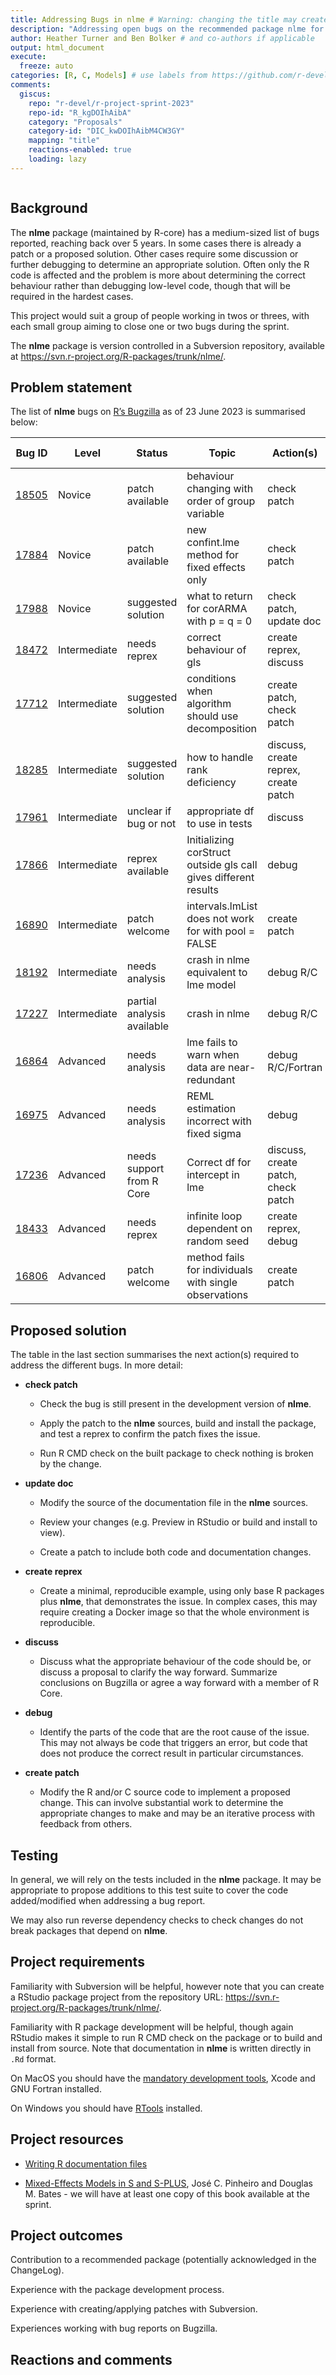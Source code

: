 ```yaml
---
title: Addressing Bugs in nlme # Warning: changing the title may create a new Discussions thread!
description: "Addressing open bugs on the recommended package nlme for (non)linear mixed effect models." # Optional short description for post on Discussions
author: Heather Turner and Ben Bolker # and co-authors if applicable
output: html_document
execute:
  freeze: auto
categories: [R, C, Models] # use labels from https://github.com/r-devel/r-project-sprint-2023/labels; include R if can contribute knowing R only
comments:
  giscus: 
    repo: "r-devel/r-project-sprint-2023"
    repo-id: "R_kgDOIhAibA"
    category: "Proposals"
    category-id: "DIC_kwDOIhAibM4CW3GY"
    mapping: "title"
    reactions-enabled: true
    loading: lazy
---
```


```{=html}
<!-- 
This template is based on https://contributor.r-project.org/r-project-sprint-2023/projects/quartz-alpha-mask/.
The sections are provided as a guide and may not be appropriate to your proposal, feel free to skip or change sections.

Please label any R code chunks, especially those producing images.
-->
```
```r

```

## Background

The **nlme** package (maintained by R-core) has a medium-sized list of bugs reported, reaching back over 5 years. In some cases there is already a patch or a proposed solution. Other cases require some discussion or further debugging to determine an appropriate solution. Often only the R code is affected and the problem is more about determining the correct behaviour rather than debugging low-level code, though that will be required in the hardest cases.

This project would suit a group of people working in twos or threes, with each small group aiming to close one or two bugs during the sprint.

The **nlme** package is version controlled in a Subversion repository, available at <https://svn.r-project.org/R-packages/trunk/nlme/>.

## Problem statement

The list of **nlme** bugs on [R's Bugzilla](https://bugs.r-project.org/) as of 23 June 2023 is summarised below:

| Bug ID                                                    | Level        | Status                     | Topic                                                           | Action(s)                            | Programming skills | Statistical knowledge |
|-----------|-----------|-----------|-----------|-----------|-----------|-----------|
| [18505](https://bugs.r-project.org/show_bug.cgi?id=18505) | Novice       | patch available            | behaviour changing with order of group variable                 | check patch                          | R                  |                       |
| [17884](https://bugs.r-project.org/show_bug.cgi?id=17884) | Novice       | patch available            | new confint.lme method for fixed effects only                   | check patch                          | R                  | confidence intervals  |
| [17988](https://bugs.r-project.org/show_bug.cgi?id=17988) | Novice       | suggested solution         | what to return for corARMA with p = q = 0                       | check patch, update doc              | R                  |                       |
| [18472](https://bugs.r-project.org/show_bug.cgi?id=18472) | Intermediate | needs reprex               | correct behaviour of gls                                        | create reprex, discuss               | R                  | gls                   |
| [17712](https://bugs.r-project.org/show_bug.cgi?id=17712) | Intermediate | suggested solution         | conditions when algorithm should use decomposition              | create patch, check patch            | R                  |                       |
| [18285](https://bugs.r-project.org/show_bug.cgi?id=18285) | Intermediate | suggested solution         | how to handle rank deficiency                                   | discuss, create reprex, create patch | R                  | rank deficiency       |
| [17961](https://bugs.r-project.org/show_bug.cgi?id=17961) | Intermediate | unclear if bug or not      | appropriate df to use in tests                                  | discuss                              | R                  | anova tests           |
| [17866](https://bugs.r-project.org/show_bug.cgi?id=17866) | Intermediate | reprex available           | Initializing corStruct outside gls call gives different results | debug                                | R                  |                       |
| [16890](https://bugs.r-project.org/show_bug.cgi?id=16890) | Intermediate | patch welcome              | intervals.lmList does not work for with pool = FALSE            | create patch                         | R                  |                       |
| [18192](https://bugs.r-project.org/show_bug.cgi?id=18192) | Intermediate | needs analysis             | crash in nlme equivalent to lme model                           | debug R/C                            | C                  |                       |
| [17227](https://bugs.r-project.org/show_bug.cgi?id=17227) | Intermediate | partial analysis available | crash in nlme                                                   | debug R/C                            | C                  |                       |
| [16864](https://bugs.r-project.org/show_bug.cgi?id=16864) | Advanced     | needs analysis             | lme fails to warn when data are near-redundant                  | debug R/C/Fortran                    | R, C, Fortran      |                       |
| [16975](https://bugs.r-project.org/show_bug.cgi?id=16975) | Advanced     | needs analysis             | REML estimation incorrect with fixed sigma                      | debug                                | R, C               |                       |
| [17236](https://bugs.r-project.org/show_bug.cgi?id=17236) | Advanced     | needs support from R Core  | Correct df for intercept in lme                                 | discuss, create patch, check patch   | R                  |                       |
| [18433](https://bugs.r-project.org/show_bug.cgi?id=18433) | Advanced     | needs reprex               | infinite loop dependent on random seed                          | create reprex, debug                 | C, Docker          | nlme algorithms       |
| [16806](https://bugs.r-project.org/show_bug.cgi?id=16806) | Advanced     | patch welcome              | method fails for individuals with single observations           | create patch                         | C                  |                       |

## Proposed solution

The table in the last section summarises the next action(s) required to address the different bugs. In more detail:

-   **check patch**

    -   Check the bug is still present in the development version of **nlme**.

    -   Apply the patch to the **nlme** sources, build and install the package, and test a reprex to confirm the patch fixes the issue.

    -   Run R CMD check on the built package to check nothing is broken by the change.

-   **update doc**

    -   Modify the source of the documentation file in the **nlme** sources.

    -   Review your changes (e.g. Preview in RStudio or build and install to view).

    -   Create a patch to include both code and documentation changes.

-   **create reprex**

    -   Create a minimal, reproducible example, using only base R packages plus **nlme**, that demonstrates the issue. In complex cases, this may require creating a Docker image so that the whole environment is reproducible.

-   **discuss**

    -   Discuss what the appropriate behaviour of the code should be, or discuss a proposal to clarify the way forward. Summarize conclusions on Bugzilla or agree a way forward with a member of R Core.

-   **debug**

    -   Identify the parts of the code that are the root cause of the issue. This may not always be code that triggers an error, but code that does not produce the correct result in particular circumstances.

-   **create patch**

    -   Modify the R and/or C source code to implement a proposed change. This can involve substantial work to determine the appropriate changes to make and may be an iterative process with feedback from others.

## Testing

In general, we will rely on the tests included in the **nlme** package. It may be appropriate to propose additions to this test suite to cover the code added/modified when addressing a bug report.

We may also run reverse dependency checks to check changes do not break packages that depend on **nlme**.

## Project requirements

Familiarity with Subversion will be helpful, however note that you can create a RStudio package project from the repository URL: <https://svn.r-project.org/R-packages/trunk/nlme/>.

Familiarity with R package development will be helpful, though again RStudio makes it simple to run R CMD check on the package or to build and install from source. Note that documentation in **nlme** is written directly in `.Rd` format.

On MacOS you should have the [mandatory development tools](https://mac.r-project.org/tools/), Xcode and GNU Fortran installed.

On Windows you should have [RTools](https://cran.r-project.org/bin/windows/Rtools/rtools43/rtools.html) installed.

## Project resources

* [Writing R documentation files](https://cran.r-project.org/doc/manuals/r-release/R-exts.html#Writing-R-documentation-files)

* [Mixed-Effects Models in S and S-PLUS](https://link.springer.com/book/10.1007/b98882), José C. Pinheiro and Douglas M. Bates - we will have at least one copy of this book available at the sprint.

## Project outcomes

Contribution to a recommended package (potentially acknowledged in the ChangeLog).

Experience with the package development process.

Experience with creating/applying patches with Subversion.

Experiences working with bug reports on Bugzilla.

## Reactions and comments

```{=html}
<!-- 
Please leave the Reactions and comments section
- a Giscus comment box will be automatically added here 
-->
```

